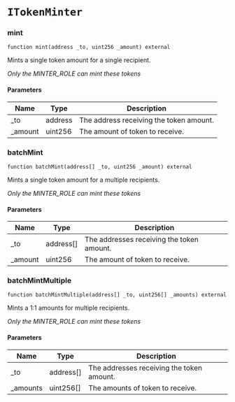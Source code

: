 # `ITokenMinter`

### mint

```solidity
function mint(address _to, uint256 _amount) external
```

Mints a single token amount for a single recipient.

_Only the MINTER_ROLE can mint these tokens_

#### Parameters

| Name | Type | Description |
| ---- | ---- | ----------- |
| _to | address | The address receiving the token amount. |
| _amount | uint256 | The amount of token to receive. |

### batchMint

```solidity
function batchMint(address[] _to, uint256 _amount) external
```

Mints a single token amount for a multiple recipients.

_Only the MINTER_ROLE can mint these tokens_

#### Parameters

| Name | Type | Description |
| ---- | ---- | ----------- |
| _to | address[] | The addresses receiving the token amount. |
| _amount | uint256 | The amount of token to receive. |

### batchMintMultiple

```solidity
function batchMintMultiple(address[] _to, uint256[] _amounts) external
```

Mints a 1:1 amounts for multiple recipients.

_Only the MINTER_ROLE can mint these tokens_

#### Parameters

| Name | Type | Description |
| ---- | ---- | ----------- |
| _to | address[] | The addresses receiving the token amount. |
| _amounts | uint256[] | The amounts of token to receive. |

